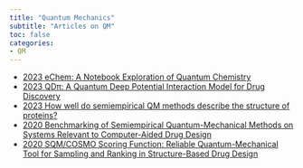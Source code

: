 ```yaml
---
title: "Quantum Mechanics"
subtitle: "Articles on QM"
toc: false
categories:
- QM
---
```


* [2023 eChem: A Notebook Exploration of Quantum Chemistry](https://doi.org/10.1021/acs.jchemed.2c01103){target="_blank"}
* [2023 QDπ: A Quantum Deep Potential Interaction Model for Drug Discovery](https://doi.org/10.1021/acs.jctc.2c01172){target="_blank"}
* [2023 How well do semiempirical QM methods describe the structure of proteins?](https://doi.org/10.1063/5.0135091){target="_blank"}
* [2020 Benchmarking of Semiempirical Quantum-Mechanical Methods on Systems Relevant to Computer-Aided Drug Design](https://pubs.acs.org/doi/10.1021/acs.jcim.9b01171){target="_blank"}
* [2020 SQM/COSMO Scoring Function: Reliable Quantum-Mechanical Tool for Sampling and Ranking in Structure-Based Drug Design](https://doi.org/10.1002/cplu.202000120){target="_blank"}

